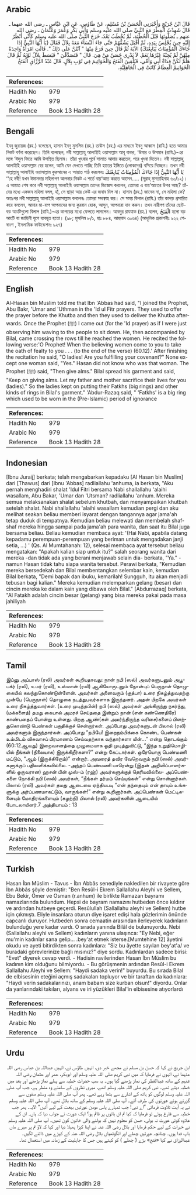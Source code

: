 ## Arabic

<div dir="rtl" lang="ar" style={{fontSize:'larger',backgroundColor:'#f8f9fa',padding:20}}>قَالَ ابْنُ جُرَيْجٍ وَأَخْبَرَنِي الْحَسَنُ بْنُ مُسْلِمٍ، عَنْ طَاوُسٍ، عَنِ ابْنِ عَبَّاسٍ ـ رضى الله عنهما ـ قَالَ شَهِدْتُ الْفِطْرَ مَعَ النَّبِيِّ صلى الله عليه وسلم وَأَبِي بَكْرٍ وَعُمَرَ وَعُثْمَانَ ـ رضى الله عنهم ـ يُصَلُّونَهَا قَبْلَ الْخُطْبَةِ، ثُمَّ يُخْطَبُ بَعْدُ، خَرَجَ النَّبِيُّ صلى الله عليه وسلم كَأَنِّي أَنْظُرُ إِلَيْهِ حِينَ يُجْلِسُ بِيَدِهِ، ثُمَّ أَقْبَلَ يَشُقُّهُمْ حَتَّى جَاءَ النِّسَاءَ مَعَهُ بِلاَلٌ فَقَالَ ‏{‏يَا أَيُّهَا النَّبِيُّ إِذَا جَاءَكَ الْمُؤْمِنَاتُ يُبَايِعْنَكَ‏}‏ الآيَةَ ثُمَّ قَالَ حِينَ فَرَغَ مِنْهَا ‏"‏ آنْتُنَّ عَلَى ذَلِكَ ‏"‏‏.‏ قَالَتِ امْرَأَةٌ وَاحِدَةٌ مِنْهُنَّ لَمْ يُجِبْهُ غَيْرُهَا نَعَمْ‏.‏ لاَ يَدْرِي حَسَنٌ مَنْ هِيَ‏.‏ قَالَ ‏"‏ فَتَصَدَّقْنَ ‏"‏ فَبَسَطَ بِلاَلٌ ثَوْبَهُ ثُمَّ قَالَ هَلُمَّ لَكُنَّ فِدَاءٌ أَبِي وَأُمِّي، فَيُلْقِينَ الْفَتَخَ وَالْخَوَاتِيمَ فِي ثَوْبِ بِلاَلٍ‏.‏ قَالَ عَبْدُ الرَّزَّاقِ الْفَتَخُ الْخَوَاتِيمُ الْعِظَامُ كَانَتْ فِي الْجَاهِلِيَّةِ‏.‏</div><div style={{backgroundColor:'#f8f9fa',padding:20, marginBottom: 10}}><table>
        <thead>
          <tr>
            <th>References:</th>
            <th></th>
          </tr>
        </thead>
        <tbody><tr><td>Hadith No</td><td>979</td></tr><tr><td>Arabic No</td><td>979</td></tr><tr><td>Reference</td><td>Book 13 Hadith 28</td></tr></tbody></table></div>

## Bengali

<div dir="ltr" lang="bn" style={{fontSize:'larger',backgroundColor:'#f8f9fa',padding:20}}>ইবনু জুরায়জ (রহ.) বলেছেন, হাসান ইবনু মুসলিম (রহ.) তাঊস (রহ.) এর মাধ্যমে ইবনু আব্বাস (রাযি.) হতে আমার নিকট বর্ণনা করেছেন। তিনি বলেছেন, নবী সাল্লাল্লাহু আলাইহি ওয়াসাল্লাম আবূ বাকর, ‘উমার ও উসমান (রাযি.)-এর সঙ্গে ‘ঈদুল ফিত্রে আমি উপস্থিত ছিলাম। তাঁরা খুৎবার পূর্বে সালাত আদায় করতেন, পরে খুৎবা দিতেন। নবী সাল্লাল্লাহু আলাইহি ওয়াসাল্লাম বের হলেন, আমি যেন দেখতে পাচ্ছি তিনি হাতের ইঙ্গিতে (লোকদের) বসিয়ে দিচ্ছেন। তখন নবী সাল্লাল্লাহু আলাইহি ওয়াসাল্লাম কুরআনের এ আয়াত পাঠ করলেনঃ يَا أَيُّهَا النَّبِيُّ إِذَا جَاءَكَ الْمُؤْمِنَاتُ يُبَايِعْنَكَ ‘‘হে নবী! যখন ঈমানদার মহিলাগণ আপনার নিকট এ শর্তে বায়‘আত করতে আসেন..... (সূরাহ্ মুমতাহিনাহ ৬০/১২)। এ আয়াত শেষ করে নবী সাল্লাল্লাহু আলাইহি ওয়াসাল্লাম তাদের জিজ্ঞেস করলেন, তোমরা এ বায়‘আতের উপর আছ? তাঁদের মধ্যে একজন মহিলা বলল, হাঁ, সে ছাড়া আর কেউ এর জবাব দিল না। হাসান (রহ.) জানেন না, সে মহিলা কে? অতঃপর নবী সাল্লাল্লাহু আলাইহি ওয়াসাল্লাম বললেনঃ তোমরা সদাক্বাহ কর। সে সময় বিলাল (রাযি.) তাঁর কাপড় প্রসারিত করে বললেন, আমার মা-বাপ আপনাদের জন্য কুরবান হোক, আসুন, আপনারা দান করুন। তখন নারীগণ তাঁদের ছোট-বড় আংটিগুলো বিলাল (রাযি.)-এর কাপড়ের মধ্যে ফেলতে লাগলেন। আবদুর রাযযাক (রহ.) বলেন, الْفَتَخُ হলো বড় আংটি যা জাহিলী যুগে ব্যবহৃত হতো। (৯৮; মুসলিম ৮/১, হাঃ ৮৮৪, আহমাদ ৩০৬৪) (আধুনিক প্রকাশনীঃ ৯২২ শেষাংশ , ইসলামিক ফাউন্ডেশনঃ ৯২৭)</div><div style={{backgroundColor:'#f8f9fa',padding:20, marginBottom: 10}}><table>
        <thead>
          <tr>
            <th>References:</th>
            <th></th>
          </tr>
        </thead>
        <tbody><tr><td>Hadith No</td><td>979</td></tr><tr><td>Arabic No</td><td>979</td></tr><tr><td>Reference</td><td>Book 13 Hadith 28</td></tr></tbody></table></div>

## English

<div dir="ltr" lang="en" style={{fontSize:'larger',backgroundColor:'#f8f9fa',padding:20}}>Al-Hasan bin Muslim told me that Ibn 'Abbas had said, "I joined the Prophet, Abu Bakr, 'Umar and 'Uthman in the 'Id ul Fitr prayers. They used to offer the prayer before the Khutba and then they used to deliver the Khutba afterwards. Once the Prophet (ﷺ) I came out (for the 'Id prayer) as if I were just observing him waving to the people to sit down. He, then accompanied by Bilal, came crossing the rows till he reached the women. He recited the following verse:'O Prophet! When the believing women come to you to take the oath of fealty to you . . . (to the end of the verse) (60.12).' After finishing the recitation he said, "O ladies! Are you fulfilling your covenant?" None except one woman said, "Yes." Hasan did not know who was that woman. The Prophet (ﷺ) said, "Then give alms." Bilal spread his garment and said, "Keep on giving alms. Let my father and mother sacrifice their lives for you (ladies)." So the ladies kept on putting their Fatkhs (big rings) and other kinds of rings in Bilal's garment." 'Abdur-Razaq said, " 'Fatkhs' is a big ring which used to be worn in the (Pre-Islamic) period of ignorance</div><div style={{backgroundColor:'#f8f9fa',padding:20, marginBottom: 10}}><table>
        <thead>
          <tr>
            <th>References:</th>
            <th></th>
          </tr>
        </thead>
        <tbody><tr><td>Hadith No</td><td>979</td></tr><tr><td>Arabic No</td><td>979</td></tr><tr><td>Reference</td><td>Book 13 Hadith 28</td></tr></tbody></table></div>

## Indonesian

<div dir="ltr" lang="id" style={{fontSize:'larger',backgroundColor:'#f8f9fa',padding:20}}>[Ibnu Juraij] berkata; telah mengabarkan kepadaku [Al Hasan bin Muslim] dari [Thawus] dari [Ibnu 'Abbas] radliallahu 'anhuma, ia berkata, "Aku pernah menghadiri shalat 'Idul Fitri bersama Nabi shallallahu 'alaihi wasallam, Abu Bakar, 'Umar dan 'Utsman? radliallahu 'anhum. Mereka semua melaksanakan shalat sebelum khutbah, dan menyampaikan khutbah setelah shalat. Nabi shallallahu 'alaihi wasallam kemudian pergi dan aku melihat seakan beliau memberi isyarat dengan tangannya agar jama'ah tetap duduk di tempatnya. Kemudian beliau melewati dan membelah shaf-shaf mereka hingga sampai pada jama'ah para wanita, dan saat itu Bilal juga bersama beliau. Beliau kemudian membaca ayat: '(Hai Nabi, apabila datang kepadamu perempuan-perempuan yang beriman untuk mengadakan janji setia, …) ' (Qs. Al Mumtahanah: 12), selesai membaca ayat tersebut beliau mengatakan: "Apakah kalian siap untuk itu?" salah seorang wanita dari mereka -dan tidak ada yang berani menjawab selain dia- berkata, "Ya." -namun Hasan tidak tahu siapa wanita tersebut. Perawi berkata, "Kemudian mereka bersedekah dan Bilal membentangkan selembar kain, kemudian Bilal berkata, "Demi bapak dan ibuku, kemarilah! Sungguh, itu akan menjadi tebusan bagi kalian." Mereka kemudian melemparkan gelang (besar) dan cincin mereka ke dalam kain yang dibawa oleh Bilal." [Abdurrazaq] berkata, "Al Fatakh adalah cincin besar (gelang) yang bisa mereka pakai pada masa jahiliyah</div><div style={{backgroundColor:'#f8f9fa',padding:20, marginBottom: 10}}><table>
        <thead>
          <tr>
            <th>References:</th>
            <th></th>
          </tr>
        </thead>
        <tbody><tr><td>Hadith No</td><td>979</td></tr><tr><td>Arabic No</td><td>979</td></tr><tr><td>Reference</td><td>Book 13 Hadith 28</td></tr></tbody></table></div>

## Tamil

<div dir="ltr" lang="ta" style={{fontSize:'larger',backgroundColor:'#f8f9fa',padding:20}}>இப்னு அப்பாஸ் (ரலி) அவர்கள் கூறியதாவது: நான் நபி (ஸல்) அவர்களுடனும் அபூபக்ர் (ரலி), உமர் (ரலி), உஸ்மான் (ரலி) ஆகியோருடனும் நோன்புப் பெருநாள் தொழுகையில் கலந்துகொண்டுள்ளேன். அவர்கள் அனைவரும் (குத்பா) உரை நிகழ்த்துவதற்கு முன்பே (பெருநாள்) தொழுகை நடத்துபவர்களாக இருந்தனர். அதன் பிறகே அவர்கள் உரை நிகழ்த்துவார்கள். (உரை முடிந்தபின்) நபி (ஸல்) அவர்கள் அங்கிருந்து நகர்ந்து, (மக்களைத்) தமது கையால் அமரச் செய்ததை இன்றும் நான் (என் கண்ணெதிரே) காண்பதைப் போன்று உள்ளது. பிறகு ஆண்(கள் அமர்ந்திருந்த வரிசை)களைப் பிளந்துகொண்டு பெண்கள் பகுதிக்குச் சென்றார்கள். அப்போது அவர்களுடன் பிலால் (ரலி) அவர்களும் இருந்தார்கள். அப்போது “நபியே! இறைநம்பிக்கை கொண்ட பெண்கள் உம்மிடம் விசுவாசப் பிரமாணம் செய்வதற்காக வந்தார்களா யின்...” என்று தொடங்கும் (60:12ஆவது) இறைவசனத்தை முழுமையாக ஓதி முடித்துவிட்டு, “இந்த உறுதிமொழியில் நீங்கள் (நிலையாக) இருக்கிறீர்களா?” என்று கேட்டார்கள். ஒரேயொரு பெண்மணி மட்டும், “ஆம் (இருக்கிறோம்)” என்றார். அவரைத் தவிர வேறெவரும் நபி (ஸல்) அவர்களுக்குப் பதிலளிக்கவில்லை. -அந்தப் பெண்மணி யாரென்று (இதன் அறிவிப்பாளர்களில் ஒருவரான) ஹசன் பின் முஸ்-ம் (ரஹ்) அவர்களுக்குத் தெரியவில்லை- அப்பெண்களை நோக்கி நபி (ஸல்) அவர்கள், “நீங்கள் தர்மம் செய்யுங்கள்” என்று சொன்னார்கள். பிலால் (ரலி) அவர்கள் தமது ஆடையை ஏந்தியபடி “என் தந்தையும் என் தாயும் உங்களுக்கு அர்ப்பணமாகட்டும், வாருங்கள்!” என்று கூறினார்கள். அப்பெண்கள் மெட்டிகளையும் மோதிரங்களையும் (கழற்றி) பிலால் (ரலி) அவர்களின் ஆடையில் போடலாயினர்.7 அத்தியாயம் : 13</div><div style={{backgroundColor:'#f8f9fa',padding:20, marginBottom: 10}}><table>
        <thead>
          <tr>
            <th>References:</th>
            <th></th>
          </tr>
        </thead>
        <tbody><tr><td>Hadith No</td><td>979</td></tr><tr><td>Arabic No</td><td>979</td></tr><tr><td>Reference</td><td>Book 13 Hadith 28</td></tr></tbody></table></div>

## Turkish

<div dir="ltr" lang="tr" style={{fontSize:'larger',backgroundColor:'#f8f9fa',padding:20}}>Hasan İbn Müslim - Tavus - İbn Abbâs senediyle nakledilen bir rivayete göre İbn Abbâs şöyle demiştir: "Ben Resûl-i Ekrem Sallallahu Aleyhi ve Sellem, Ebu Bekir, Ömer ve Osman (r.anhum) ile birlikte Ramazan bayramı namazlarında bulundum. Hepsi de bayram namazını hutbeden önce kıldırır ve ardından hutbeye geçerdi. Resûlullah (Sallallahu aleyhi ve Sellem) hutbe için çıkmıştı. Eliyle insanlara oturun diye işaret edişi hala gözlerimin önünde capcanlı duruyor. Hutbeden sonra cemaatin arasından ilerleyerek kadınların bulunduğu yere kadar vardı. O sırada yanında Bilâl de bulunuyordu. Nebi (Sallallahu aleyhi ve Sellem) kadınların yanına ulaşınca: "Ey Nebi, eğer mu'min kadınlar sana gelip... .bey'at etmek isterse.[Mumtehine 12] âyetini okudu ve ayeti bitirdikten sonra kadınlara: "Siz bu âyette sayılan bey'at'a/ ve buradaki görevlerinize bağlı mısınız?" diye sordu. Kadınlardan sadece birisi: "Evet" diyerek cevap verdi. - Hadisin ravilerinden Hasan İbn Müslim bu kadının kim olduğunu bilmiyordu. - Bu görüşmenin ardından Resûl-i Ekrem Sallallahu Aleyhi ve Sellem: "Haydi sadaka verin!" buyurdu. Bu sırada Bilal de elbisesinin eteğini açmış sadakaları topluyor ve bir taraftan da kadınlara: "Haydi verin sadakalarınızı, anam babam size kurban olsun!" diyordu. Onlar da yanlarındaki takıları, alyans ve iri yüzükleri Bilal'in elbisesine atıyorlardı</div><div style={{backgroundColor:'#f8f9fa',padding:20, marginBottom: 10}}><table>
        <thead>
          <tr>
            <th>References:</th>
            <th></th>
          </tr>
        </thead>
        <tbody><tr><td>Hadith No</td><td>979</td></tr><tr><td>Arabic No</td><td>979</td></tr><tr><td>Reference</td><td>Book 13 Hadith 28</td></tr></tbody></table></div>

## Urdu

<div dir="rtl" lang="ur" style={{fontSize:'larger',backgroundColor:'#f8f9fa',padding:20}}>ابن جریج نے کہا کہ حسن بن مسلم نے مجھے خبر دی، انہیں طاؤس نے، انہیں عبداللہ بن عباس رضی اللہ عنہما نے، انہوں نے فرمایا کہ میں نبی کریم صلی اللہ علیہ وسلم اور ابوبکر، عمر اور عثمان رضی اللہ عنہم کے ساتھ عیدالفطر کی نماز پڑھنے گیا ہوں۔ یہ سب حضرات خطبہ سے پہلے نماز پڑھتے اور بعد میں خطبہ دیتے تھے۔ نبی کریم صلی اللہ علیہ وسلم اٹھے، میری نظروں کے سامنے وہ منظر ہے، جب آپ صلی اللہ علیہ وسلم لوگوں کو ہاتھ کے اشارے سے بٹھا رہے تھے۔ پھر آپ صلی اللہ علیہ وسلم صفوں سے گزرتے ہوئے عورتوں کی طرف آئے۔ آپ صلی اللہ علیہ وسلم کے ساتھ بلال تھے۔ آپ صلی اللہ علیہ وسلم نے یہ آیت تلاوت فرمائی ”اے نبی! جب تمہارے پاس مومن عورتیں بیعت کے لیے آئیں“ الآیہ۔ پھر جب خطبہ سے فارغ ہوئے تو فرمایا کہ کیا تم ان باتوں پر قائم ہو؟ ایک عورت نے جواب دیا کہ ہاں۔ ان کے علاوہ کوئی عورت نہ بولی، حسن کو معلوم نہیں کہ بولنے والی خاتون کون تھیں۔ آپ صلی اللہ علیہ وسلم نے خیرات کے لیے حکم فرمایا اور بلال رضی اللہ عنہ نے اپنا کپڑا پھیلا دیا اور کہا کہ لاؤ تم پر میرے ماں باپ فدا ہوں۔ چنانچہ عورتیں چھلے اور انگوٹھیاں بلال رضی اللہ عنہ کے کپڑے میں ڈالنے لگیں۔ عبدالرزاق نے کہا «فتخ» بڑے ( چھلے ) کو کہتے ہیں جس کا جاہلیت کے زمانہ میں استعمال تھا۔</div><div style={{backgroundColor:'#f8f9fa',padding:20, marginBottom: 10}}><table>
        <thead>
          <tr>
            <th>References:</th>
            <th></th>
          </tr>
        </thead>
        <tbody><tr><td>Hadith No</td><td>979</td></tr><tr><td>Arabic No</td><td>979</td></tr><tr><td>Reference</td><td>Book 13 Hadith 28</td></tr></tbody></table></div>